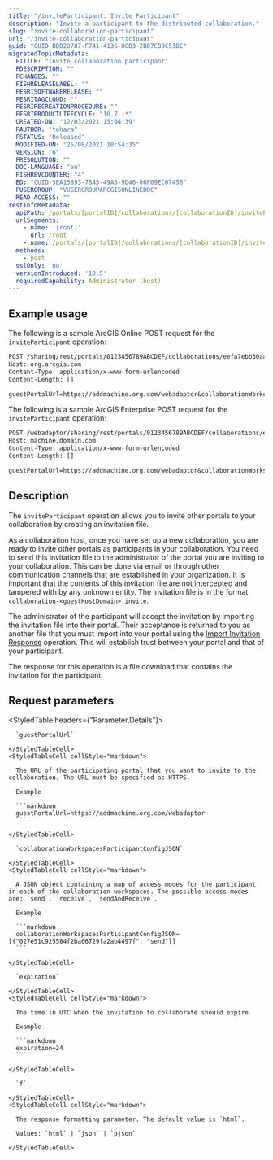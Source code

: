 ```yaml
---
title: "/inviteParticipant: Invite Participant"
description: "Invite a participant to the distributed collaboration."
slug: "invite-collaboration-participant"
url: "/invite-collaboration-participant"
guid: "GUID-BBB2D787-F741-4135-8CB3-2B87CB9C53BC"
migratedTopicMetadata:
  FTITLE: "Invite collaboration participant"
  FDESCRIPTION: ""
  FCHANGES: ""
  FISHRELEASELABEL: ""
  FESRISOFTWARERELEASE: ""
  FESRITAGCLOUD: ""
  FESRIRECREATIONPROCEDURE: ""
  FESRIPRODUCTLIFECYCLE: "10.7 -*"
  CREATED-ON: "12/03/2021 15:04:39"
  FAUTHOR: "tohara"
  FSTATUS: "Released"
  MODIFIED-ON: "25/08/2021 10:54:35"
  VERSION: "6"
  FRESOLUTION: ""
  DOC-LANGUAGE: "en"
  FISHREVCOUNTER: "4"
  ED: "GUID-5EA15893-7843-49A3-9D46-06F09EC67458"
  FUSERGROUP: "VUSERGROUPARCGISONLINEDOC"
  READ-ACCESS: ""
restInfoMetadata:
  apiPath: /portals/[portalID]/collaborations/[collaborationID]/inviteParticipant
  urlSegments:
    - name: '[root]'
      url: /root
    - name: /portals/[portalID]/collaborations/[collaborationID]/inviteParticipant
  methods:
    - post
  sslOnly: 'no'
  versionIntroduced: '10.5'
  requiredCapability: Administrator (host)
---
```


## Example usage

The following is a sample ArcGIS Online POST request for the `inviteParticipant` operation:

```markdown
POST /sharing/rest/portals/0123456789ABCDEF/collaborations/eefa7ebb30aa435382cc9b27ffa95e3e/inviteParticipant HTTP/1.1
Host: org.arcgis.com
Content-Type: application/x-www-form-urlencoded
Content-Length: []

guestPortalUrl=https://addmachine.org.com/webadaptor&collaborationWorkspacesParticipantConfigJSON=[{"027e51c925584f2ba06729fa2ab4497f": "send"}]&expiration=24&f=pjson

```

The following is a sample ArcGIS Enterprise POST request for the `inviteParticipant` operation:

```markdown
POST /webadaptor/sharing/rest/portals/0123456789ABCDEF/collaborations/eefa7ebb30aa435382cc9b27ffa95e3e/inviteParticipant HTTP/1.1
Host: machine.domain.com
Content-Type: application/x-www-form-urlencoded
Content-Length: []

guestPortalUrl=https://addmachine.org.com/webadaptor&collaborationWorkspacesParticipantConfigJSON=[{"027e51c925584f2ba06729fa2ab4497f": "send"}]&expiration=24&f=pjson

```

## Description

The `inviteParticipant` operation allows you to invite other portals to your collaboration by creating an invitation file.

As a collaboration host, once you have set up a new collaboration, you are ready to invite other portals as participants in your collaboration. You need to send this invitation file to the administrator of the portal you are inviting to your collaboration. This can be done via email or through other communication channels that are established in your organization. It is important that the contents of this invitation file are not intercepted and tampered with by any unknown entity. The invitation file is in the format `collaboration-<guestHostDomain>.invite`.

The administrator of the participant will accept the invitation by importing the invitation file into their portal. Their acceptance is returned to you as another file that you must import into your portal using the [Import Invitation Response](/import-collaboration-invitation-response) operation. This will establish trust between your portal and that of your participant.

The response for this operation is a file download that contains the invitation for the participant.


##  Request parameters 

<StyledTable headers={"Parameter,Details"}>
  <StyledTableRow>
    <StyledTableCell cellStyle="markdown">

      `guestPortalUrl` 

    </StyledTableCell>
    <StyledTableCell cellStyle="markdown">

      The URL of the participating portal that you want to invite to the collaboration. The URL must be specified as HTTPS.

      Example

      ```markdown
      guestPortalUrl=https://addmachine.org.com/webadaptor
      ```

    </StyledTableCell>
  </StyledTableRow>
  <StyledTableRow>
    <StyledTableCell cellStyle="markdown">

      `collaborationWorkspacesParticipantConfigJSON` 

    </StyledTableCell>
    <StyledTableCell cellStyle="markdown">

      A JSON object containing a map of access modes for the participant in each of the collaboration workspaces. The possible access modes are: `send`, `receive`, `sendAndReceive`.

      Example

      ```markdown
      collaborationWorkspacesParticipantConfigJSON=[{"027e51c925584f2ba06729fa2ab4497f": "send"}]
      ```

    </StyledTableCell>
  </StyledTableRow>
  <StyledTableRow>
    <StyledTableCell cellStyle="markdown">

      `expiration` 

    </StyledTableCell>
    <StyledTableCell cellStyle="markdown">

      The time in UTC when the invitation to collaborate should expire.

      Example

      ```markdown
      expiration=24
      ```

    </StyledTableCell>
  </StyledTableRow>
  <StyledTableRow>
    <StyledTableCell cellStyle="markdown">

      `f` 

    </StyledTableCell>
    <StyledTableCell cellStyle="markdown">

      The response formatting parameter. The default value is `html`.

      Values: `html` | `json` | `pjson`

    </StyledTableCell>
  </StyledTableRow>
</StyledTable>